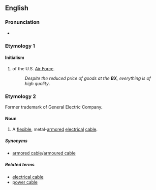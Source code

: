{{also|Bx}}
==English==

===Pronunciation===
* {{rhymes|ěx|lang=en}}

===Etymology 1===

====Initialism====
{{head|en|initialism}}

# {{context|US|military|lang=en}} {{w|Base Exchange}} of the U.S. [[Air Force]].
#: ''Despite the reduced price of goods at the '''BX''', everything is of high quality''.

===Etymology 2===
Former trademark of General Electric Company.

====Noun====
{{en-noun|?}}

# A [[flexible]], metal-[[armored]] [[electrical]] [[cable]].

=====Synonyms=====
* [[armored cable]]/[[armoured cable]]

=====Related terms=====
* [[electrical cable]]
* [[power cable]]
